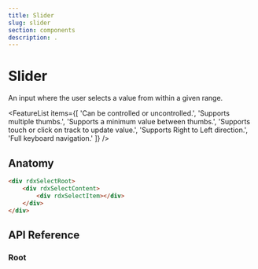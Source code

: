 ```yaml
---
title: Slider
slug: slider
section: components
description: .
---
```


# Slider

<Description>An input where the user selects a value from within a given range.</Description>

<ComponentPreview name="slider" file="slider-demo" />

<FeatureList items={[
    'Can be controlled or uncontrolled.',
    'Supports multiple thumbs.',
    'Supports a minimum value between thumbs.',
    'Supports touch or click on track to update value.',
    'Supports Right to Left direction.',
    'Full keyboard navigation.'
]} />

## Anatomy

```html
<div rdxSelectRoot>
    <div rdxSelectContent>
        <div rdxSelectItem></div>
    </div>
</div>
```

## API Reference

### Root
